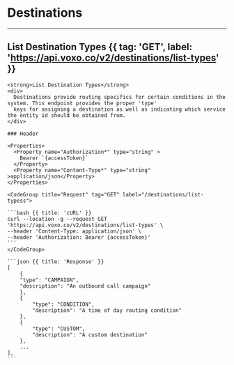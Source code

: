 # Destinations 

---

## List Destination Types {{ tag: 'GET', label: 'https://api.voxo.co/v2/destinations/list-types' }}

<Row>
  <Col>

    <strong>List Destination Types</strong>
    <div>
      Destinations provide routing specifics for certain conditions in the system. This endpoint provides the proper 'type'
      keys for assigning a destination as well as indicating which service the entity id should be obtained from.
    </div>

    ### Header

    <Properties>
      <Property name="Authorization*" type="string" >
        Bearer `{accessToken}`
      </Property>
      <Property name="Content-Type*" type="string" >application/json</Property>
    </Properties>

  </Col>
  <Col sticky>

    <CodeGroup title="Request" tag="GET" label="/destinations/list-typess">

    ```bash {{ title: 'cURL' }}
    curl --location -g --request GET 'https://api.voxo.co/v2/destinations/list-types' \
    --header 'Content-Type: application/json' \
    --header 'Authorization: Bearer {accessToken}'
    ```
    </CodeGroup>

    ```json {{ title: 'Response' }}
    [
        {
        "type": "CAMPAIGN",
        "description": "An outbound call campaign"
        },
        {
            "type": "CONDITION",
            "description": "A time of day routing condition"
        },
        {
            "type": "CUSTOM",
            "description": "A custom destination"
        }, 
        ...
    ],
    ```

  </Col>
</Row>